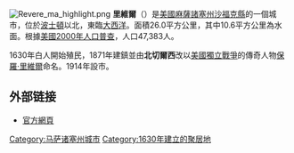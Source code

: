 {{NoteTA
|G1 = USState
|G2 = Unit
}}
{{coord|42|24|30|N|71|00|45|W|display=title}}
[[File:Revere_ma_highlight.png|right]]
'''里維爾'''（{{lang-en|Revere}}）是[[美國|美國]][[麻薩諸塞州|麻薩諸塞州]][[沙福克縣_(麻薩諸塞州)|沙福克縣]]的一個城市，位於[[波士頓|波士頓]]以北，東臨[[大西洋|大西洋]]。面積26.0平方公里，其中10.6平方公里為水面。根據[[美國2000年人口普查|美國2000年人口普查]]，人口47,383人。 

1630年白人開始殖民，1871年建鎮並由'''北切爾西'''改以[[美國獨立戰爭|美國獨立戰爭]]的傳奇人物[[保羅·列維爾|保羅·里維爾]]命名。1914年設市。

==外部链接==
* [http://www.revere.org/ 官方網頁]

{{Massachusetts}}

{{DEFAULTSORT:Revere}}
{{Massachusetts-stub}}

[[Category:马萨诸塞州城市|Category:马萨诸塞州城市]]
[[Category:1630年建立的聚居地|Category:1630年建立的聚居地]]